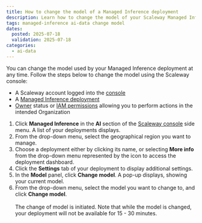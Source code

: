 ```yaml
---
title: How to change the model of a Managed Inference deployment
description: Learn how to change the model of your Scaleway Managed Inference deployment in just a few easy clicks.
tags: managed-inference ai-data change model
dates:
  posted: 2025-07-18
  validation: 2025-07-18
categories:
  - ai-data
---
```



You can change the model used by your Managed Inference deployment at any time. Follow the steps below to change the model using the Scaleway console:

<Requirements />

  - A Scaleway account logged into the [console](https://console.scaleway.com)
  - A [Managed Inference deployment](/managed-inference/quickstart/)
  - [Owner](/iam/concepts/#owner) status or [IAM permissions](/iam/concepts/#permission) allowing you to perform actions in the intended Organization

1. Click **Managed Inference** in the **AI** section of the [Scaleway console](https://console.scaleway.com) side menu. A list of your deployments displays.
2. From the drop-down menu, select the geographical region you want to manage.
3. Choose a deployment either by clicking its name, or selecting **More info** from the drop-down menu represented by the icon <Icon name="more" /> to access the deployment dashboard.
4. Click the **Settings** tab of your deployment to display additional settings.
5. In the **Model** panel, click **Change model**. 
    A pop-up displays, showing your current model.
6. From the drop-down menu, select the model you want to change to, and click **Change model**.
    <br/> <br/>
    The change of model is initiated. Note that while the model is changed, your deployment will not be available for 15 - 30 minutes.
